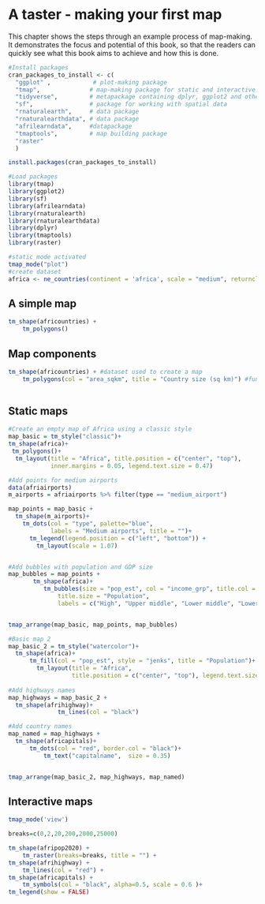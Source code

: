 # A taster - making your first map  {#taster} 

This chapter shows the steps through an example process of map-making. It demonstrates the focus and potential of this book, so that the readers can quickly see what this book aims to achieve and how this is done. 


```r
#Install packages
cran_packages_to_install <- c(
  "ggplot" ,            # plot-making package
  "tmap",              # map-making package for static and interactive maps
  "tidyverse",         # metapackage containing dplyr, ggplot2 and other packages
  "sf",                # package for working with spatial data
  "rnaturalearth",     # data package
  "rnaturalearthdata", # data package
  "afrilearndata",     #datapackage
  "tmaptools",         # map building package
  "raster"
  )

install.packages(cran_packages_to_install)
```

```r
#Load packages
library(tmap)
library(ggplot2)
library(sf)
library(afrilearndata)
library(rnaturalearth)
library(rnaturalearthdata)
library(dplyr)
library(tmaptools)
library(raster) 
```

```r
#static mode activated
tmap_mode("plot")
#create dataset
africa <- ne_countries(continent = 'africa', scale = "medium", returnclass = "sf")
```

## A simple map
```r
tm_shape(africountries) +
    tm_polygons()
```
## Map components
```r
tm_shape(africountries) + #dataset used to create a map
    tm_polygons(col = "area_sqkm", title = "Country size (sq km)") #function to draw polygons of the map, 'col' fills polygons based on the variable in the dataset, 'title' adjust the legend title
  
```
## Static maps
```r

#Create an empty map of Africa using a classic style
map_basic = tm_style("classic")+
tm_shape(africa)+
 tm_polygons()+
  tm_layout(title = "Africa", title.position = c("center", "top"), 
            inner.margins = 0.05, legend.text.size = 0.47)

#Add points for medium airports
data(afriairports)
m_airports = afriairports %>% filter(type == "medium_airport")

map_points = map_basic +
  tm_shape(m_airports)+
    tm_dots(col = "type", palette="blue", 
            labels = "Medium airports", title = "")+
      tm_legend(legend.position = c("left", "bottom")) +
        tm_layout(scale = 1.07)


#Add bubbles with population and GDP size
map_bubbles = map_points +
       tm_shape(africa)+
          tm_bubbles(size = "pop_est", col = "income_grp", title.col = "Income level",
              title.size = "Population", 
              labels = c("High", "Upper middle", "Lower middle", "Lower"))


tmap_arrange(map_basic, map_points, map_bubbles)

```

```r

#Basic map 2
map_basic_2 = tm_style("watercolor")+
  tm_shape(africa)+
      tm_fill(col = "pop_est", style = "jenks", title = "Population")+
        tm_layout(title = "Africa", 
                  title.position = c("center", "top"), legend.text.size = 0.50)
  
#Add highways names
map_highways = map_basic_2 +
  tm_shape(afrihighway)+
              tm_lines(col = "black")

#Add country names
map_named = map_highways +
  tm_shape(africapitals)+
      tm_dots(col = "red", border.col = "black")+ 
          tm_text("capitalname",  size = 0.35)


tmap_arrange(map_basic_2, map_highways, map_named)

```

## Interactive maps

```r
tmap_mode('view') 

breaks=c(0,2,20,200,2000,25000)

tm_shape(afripop2020) +
    tm_raster(breaks=breaks, title = "") +
tm_shape(afrihighway) +
    tm_lines(col = "red") + 
tm_shape(africapitals) +
    tm_symbols(col = "black", alpha=0.5, scale = 0.6 )+
tm_legend(show = FALSE)
```
